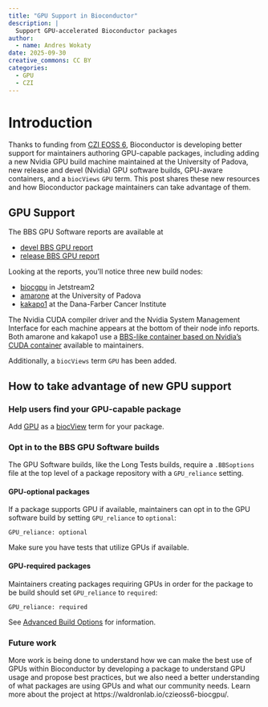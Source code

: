```yaml
---
title: "GPU Support in Bioconductor"
description: |
  Support GPU-accelerated Bioconductor packages
author:
  - name: Andres Wokaty
date: 2025-09-30
creative_commons: CC BY
categories:
  - GPU
  - CZI
---
```


# Introduction

Thanks to funding from [CZI EOSS 6](https://blog.bioconductor.org/posts/2024-07-12-czi-eoss6-grants/),
Bioconductor is developing better support for maintainers authoring GPU-capable
packages, including adding a new Nvidia GPU build machine maintained at the
University of Padova, new release and devel (Nvidia) GPU software builds,
GPU-aware containers, and a `biocViews` `GPU` term. This post shares these new
resources and how Bioconductor package maintainers can take advantage of them.

## GPU Support

The BBS GPU Software reports are available at

* [devel BBS GPU report](https://bioconductor.org/checkResults/devel/bioc-gpu-LATEST/)
* [release BBS GPU report](https://bioconductor.org/checkResults/release/bioc-gpu-LATEST/)

Looking at the reports, you'll notice three new build nodes:

* [biocgpu](https://bioconductor.org/checkResults/3.22/bioc-gpu-LATEST/biocgpu-NodeInfo.html)
  in Jetstream2
* [amarone](https://bioconductor.org/checkResults/3.22/bioc-gpu-LATEST/amarone-NodeInfo.html)
  at the University of Padova
* [kakapo1](https://bioconductor.org/checkResults/3.21/bioc-gpu-LATEST/kakpo1-NodeInfo.html)
  at the Dana-Farber Cancer Institute

The Nvidia CUDA compiler driver and the Nvidia System Management Interface for
each machine appears at the bottom of their node info reports. Both amarone
and kakapo1 use a [BBS-like container based on Nvidia's CUDA container](https://github.com/Bioconductor/bioconductor_salt) available
to maintainers.

Additionally, a `biocViews` term `GPU` has been added.

## How to take advantage of new GPU support

### Help users find your GPU-capable package

Add [GPU](https://bioconductor.org/packages/devel/BiocViews.html#___GPU) as a 
[biocView](https://bioconductor.org/packages/biocView) term for your package.

### Opt in to the BBS GPU Software builds

The GPU Software builds, like the Long Tests builds, require a `.BBSoptions`
file at the top level of a package repository with a `GPU_reliance` setting.

#### GPU-optional packages

If a package supports GPU if available, maintainers can opt in to the GPU
software build by setting `GPU_reliance` to `optional`:

```
GPU_reliance: optional
```

Make sure you have tests that utilize GPUs if available.

#### GPU-required packages

Maintainers creating packages requiring GPUs in order for the
package to be build should set `GPU_reliance` to `required`:

```
GPU_reliance: required
```

See [Advanced Build Options](https://contributions.bioconductor.org/advanced-build-options.html#gpu-builds)
for information.

### Future work

More work is being done to understand how we can make the best use of GPUs
within Bioconductor by developing a package to understand GPU usage and
propose best practices, but we also need a better understanding of what packages
are using GPUs and what our community needs. Learn more about the project at
https://waldronlab.io/czieoss6-biocgpu/.